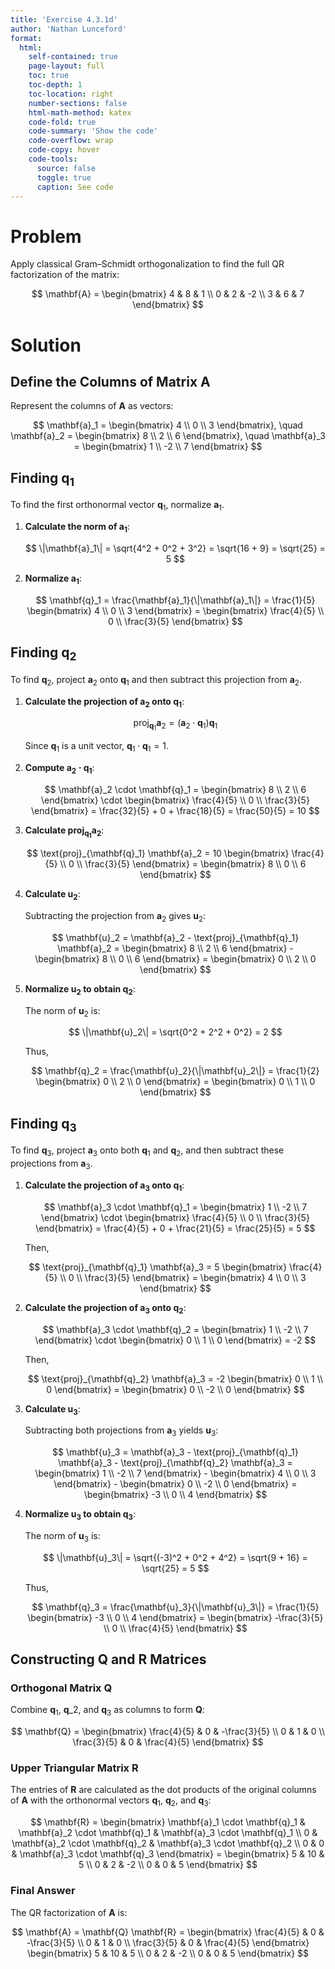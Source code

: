```yaml
---
title: 'Exercise 4.3.1d'
author: 'Nathan Lunceford'
format:
  html:
    self-contained: true
    page-layout: full
    toc: true
    toc-depth: 1
    toc-location: right
    number-sections: false
    html-math-method: katex
    code-fold: true
    code-summary: 'Show the code'
    code-overflow: wrap
    code-copy: hover
    code-tools:
      source: false
      toggle: true
      caption: See code
---
```


# **Problem**

Apply classical Gram–Schmidt orthogonalization to find the full QR factorization of the matrix:

$$
\mathbf{A} = \begin{bmatrix} 4 & 8 & 1 \\ 0 & 2 & -2 \\ 3 & 6 & 7 \end{bmatrix}
$$

# **Solution**

## Define the Columns of Matrix $\mathbf{A}$

Represent the columns of $\mathbf{A}$ as vectors:

$$
\mathbf{a}_1 = \begin{bmatrix} 4 \\ 0 \\ 3 \end{bmatrix}, \quad \mathbf{a}_2 = \begin{bmatrix} 8 \\ 2 \\ 6 \end{bmatrix}, \quad \mathbf{a}_3 = \begin{bmatrix} 1 \\ -2 \\ 7 \end{bmatrix}
$$

## Finding $\mathbf{q}_1$

To find the first orthonormal vector $\mathbf{q}_1$, normalize $\mathbf{a}_1$.

1. **Calculate the norm of $\mathbf{a}_1$**:

   $$
   \|\mathbf{a}_1\| = \sqrt{4^2 + 0^2 + 3^2} = \sqrt{16 + 9} = \sqrt{25} = 5
   $$

2. **Normalize $\mathbf{a}_1$**:

   $$
   \mathbf{q}_1 = \frac{\mathbf{a}_1}{\|\mathbf{a}_1\|} = \frac{1}{5} \begin{bmatrix} 4 \\ 0 \\ 3 \end{bmatrix} = \begin{bmatrix} \frac{4}{5} \\ 0 \\ \frac{3}{5} \end{bmatrix}
   $$

## Finding $\mathbf{q}_2$

To find $\mathbf{q}_2$, project $\mathbf{a}_2$ onto $\mathbf{q}_1$ and then subtract this projection from $\mathbf{a}_2$.

1. **Calculate the projection of $\mathbf{a}_2$ onto $\mathbf{q}_1$**:

   $$
   \text{proj}_{\mathbf{q}_1} \mathbf{a}_2 = \left( \mathbf{a}_2 \cdot \mathbf{q}_1 \right) \mathbf{q}_1
   $$

   Since $\mathbf{q}_1$ is a unit vector, $\mathbf{q}_1 \cdot \mathbf{q}_1 = 1$.

2. **Compute $\mathbf{a}_2 \cdot \mathbf{q}_1$**:

   $$
   \mathbf{a}_2 \cdot \mathbf{q}_1 = \begin{bmatrix} 8 \\ 2 \\ 6 \end{bmatrix} \cdot \begin{bmatrix} \frac{4}{5} \\ 0 \\ \frac{3}{5} \end{bmatrix} = \frac{32}{5} + 0 + \frac{18}{5} = \frac{50}{5} = 10
   $$

3. **Calculate $\text{proj}_{\mathbf{q}_1} \mathbf{a}_2$**:

   $$
   \text{proj}_{\mathbf{q}_1} \mathbf{a}_2 = 10 \begin{bmatrix} \frac{4}{5} \\ 0 \\ \frac{3}{5} \end{bmatrix} = \begin{bmatrix} 8 \\ 0 \\ 6 \end{bmatrix}
   $$

4. **Calculate $\mathbf{u}_2$**:

   Subtracting the projection from $\mathbf{a}_2$ gives $\mathbf{u}_2$:

   $$
   \mathbf{u}_2 = \mathbf{a}_2 - \text{proj}_{\mathbf{q}_1} \mathbf{a}_2 = \begin{bmatrix} 8 \\ 2 \\ 6 \end{bmatrix} - \begin{bmatrix} 8 \\ 0 \\ 6 \end{bmatrix} = \begin{bmatrix} 0 \\ 2 \\ 0 \end{bmatrix}
   $$

5. **Normalize $\mathbf{u}_2$ to obtain $\mathbf{q}_2$**:

   The norm of $\mathbf{u}_2$ is:

   $$
   \|\mathbf{u}_2\| = \sqrt{0^2 + 2^2 + 0^2} = 2
   $$

   Thus,

   $$
   \mathbf{q}_2 = \frac{\mathbf{u}_2}{\|\mathbf{u}_2\|} = \frac{1}{2} \begin{bmatrix} 0 \\ 2 \\ 0 \end{bmatrix} = \begin{bmatrix} 0 \\ 1 \\ 0 \end{bmatrix}
   $$

## Finding $\mathbf{q}_3$

To find $\mathbf{q}_3$, project $\mathbf{a}_3$ onto both $\mathbf{q}_1$ and $\mathbf{q}_2$, and then subtract these projections from $\mathbf{a}_3$.

1. **Calculate the projection of $\mathbf{a}_3$ onto $\mathbf{q}_1$**:

   $$
   \mathbf{a}_3 \cdot \mathbf{q}_1 = \begin{bmatrix} 1 \\ -2 \\ 7 \end{bmatrix} \cdot \begin{bmatrix} \frac{4}{5} \\ 0 \\ \frac{3}{5} \end{bmatrix} = \frac{4}{5} + 0 + \frac{21}{5} = \frac{25}{5} = 5
   $$

   Then,

   $$
   \text{proj}_{\mathbf{q}_1} \mathbf{a}_3 = 5 \begin{bmatrix} \frac{4}{5} \\ 0 \\ \frac{3}{5} \end{bmatrix} = \begin{bmatrix} 4 \\ 0 \\ 3 \end{bmatrix}
   $$

2. **Calculate the projection of $\mathbf{a}_3$ onto $\mathbf{q}_2$**:

   $$
   \mathbf{a}_3 \cdot \mathbf{q}_2 = \begin{bmatrix} 1 \\ -2 \\ 7 \end{bmatrix} \cdot \begin{bmatrix} 0 \\ 1 \\ 0 \end{bmatrix} = -2
   $$

   Then,

   $$
   \text{proj}_{\mathbf{q}_2} \mathbf{a}_3 = -2 \begin{bmatrix} 0 \\ 1 \\ 0 \end{bmatrix} = \begin{bmatrix} 0 \\ -2 \\ 0 \end{bmatrix}
   $$

3. **Calculate $\mathbf{u}_3$**:

   Subtracting both projections from $\mathbf{a}_3$ yields $\mathbf{u}_3$:

   $$
   \mathbf{u}_3 = \mathbf{a}_3 - \text{proj}_{\mathbf{q}_1} \mathbf{a}_3 - \text{proj}_{\mathbf{q}_2} \mathbf{a}_3 = \begin{bmatrix} 1 \\ -2 \\ 7 \end{bmatrix} - \begin{bmatrix} 4 \\ 0 \\ 3 \end{bmatrix} - \begin{bmatrix} 0 \\ -2 \\ 0 \end{bmatrix} = \begin{bmatrix} -3 \\ 0 \\ 4 \end{bmatrix}
   $$

4. **Normalize $\mathbf{u}_3$ to obtain $\mathbf{q}_3$**:

   The norm of $\mathbf{u}_3$ is:

   $$
   \|\mathbf{u}_3\| = \sqrt{(-3)^2 + 0^2 + 4^2} = \sqrt{9 + 16} = \sqrt{25} = 5
   $$

   Thus,

   $$
   \mathbf{q}_3 = \frac{\mathbf{u}_3}{\|\mathbf{u}_3\|} = \frac{1}{5} \begin{bmatrix} -3 \\ 0 \\ 4 \end{bmatrix} = \begin{bmatrix} -\frac{3}{5} \\ 0 \\ \frac{4}{5} \end{bmatrix}
   $$

## Constructing $\mathbf{Q}$ and $\mathbf{R}$ Matrices

### Orthogonal Matrix $\mathbf{Q}$

Combine $\mathbf{q}_1$, $\mathbf{q}\_2$, and $\mathbf{q}_3$ as columns to form $\mathbf{Q}$:

$$
\mathbf{Q} = \begin{bmatrix} \frac{4}{5} & 0 & -\frac{3}{5} \\ 0 & 1 & 0 \\ \frac{3}{5} & 0 & \frac{4}{5} \end{bmatrix}
$$

### Upper Triangular Matrix $\mathbf{R}$

The entries of $\mathbf{R}$ are calculated as the dot products of the original columns of $\mathbf{A}$ with the orthonormal vectors $\mathbf{q}_1$, $\mathbf{q}_2$, and $\mathbf{q}_3$:

$$
\mathbf{R} = \begin{bmatrix} \mathbf{a}_1 \cdot \mathbf{q}_1 & \mathbf{a}_2 \cdot \mathbf{q}_1 & \mathbf{a}_3 \cdot \mathbf{q}_1 \\ 0 & \mathbf{a}_2 \cdot \mathbf{q}_2 & \mathbf{a}_3 \cdot \mathbf{q}_2 \\ 0 & 0 & \mathbf{a}_3 \cdot \mathbf{q}_3 \end{bmatrix} = \begin{bmatrix} 5 & 10 & 5 \\ 0 & 2 & -2 \\ 0 & 0 & 5 \end{bmatrix}
$$

### Final Answer

The QR factorization of $\mathbf{A}$ is:

$$
\mathbf{A} = \mathbf{Q} \mathbf{R} = \begin{bmatrix} \frac{4}{5} & 0 & -\frac{3}{5} \\ 0 & 1 & 0 \\ \frac{3}{5} & 0 & \frac{4}{5} \end{bmatrix} \begin{bmatrix} 5 & 10 & 5 \\ 0 & 2 & -2 \\ 0 & 0 & 5 \end{bmatrix}
$$
